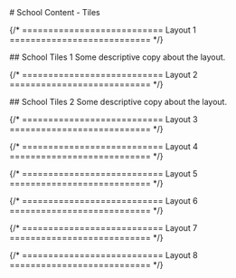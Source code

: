 
<main className="page-main">

<div className="page-title">
# School Content - Tiles
</div>

{/* =========================== Layout 1 =========================== */}

<div className="intro-wrap">
## School Tiles 1
Some descriptive copy about the layout.
</div>

<SchoolTilesOne />

{/* =========================== Layout 2 =========================== */}

<div className="intro-wrap">
## School Tiles 2
Some descriptive copy about the layout.
</div>

<SchoolTilesOne />

{/* =========================== Layout 3 =========================== */}

{/* =========================== Layout 4 =========================== */}

{/* =========================== Layout 5 =========================== */}

{/* =========================== Layout 6 =========================== */}

{/* =========================== Layout 7 =========================== */}

{/* =========================== Layout 8 =========================== */}

</main>